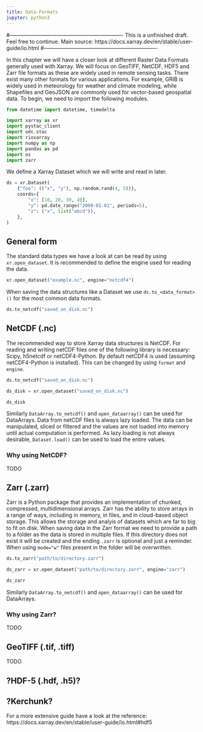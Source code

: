 ```yaml
---
title: Data-Formats
jupyter: python3
---
```



#----------------------------------------------------------------
This is a unfinished draft. Feel free to continue.
Main source: https://docs.xarray.dev/en/stable/user-guide/io.html
#----------------------------------------------------------------


In this chapter we will have a closer look at different Raster Data Formats generally used with Xarray. We will focus on GeoTIFF, NetCDF, HDF5 and Zarr file formats as these are widely used in remote sensing tasks.
There exist many other formats for various applications. For example, GRIB is widely used in meteorology for weather and climate modeling, while Shapefiles and GeoJSON are commonly used for vector-based geospatial data. 
To begin, we need to import the following modules.

```python
from datetime import datetime, timedelta

import xarray as xr
import pystac_client
import odc.stac
import rioxarray
import numpy as np
import pandas as pd
import os
import zarr
```

We define a Xarray Dataset which we will write and read in later.

```python
ds = xr.Dataset(
    {"foo": (("x", "y"), np.random.rand(4, 5))},
    coords={
        "x": [10, 20, 30, 40],
        "y": pd.date_range("2000-01-01", periods=5),
        "z": ("x", list("abcd")),
    },
)
```

## General form
The standard data types we have a look at can be read by using ``` xr.open_dataset```. It is recommended to define the engine used for reading the data.

```python
xr.open_dataset("example.nc", engine="netcdf4")
```

When saving the data structures like a Dataset we use ```ds.to_<data_format>()``` for the most common data formats.

```python
ds.to_netcdf("saved_on_disk.nc")
```

## NetCDF (.nc)
The recommended way to store Xarray data structures is NetCDF. For reading and writing netCDF files one of the following library is necessary: Scipy, h5netcdf or netCDF4-Python. By default netCDF4 is used (assuming netCDF4-Python is installed). This can be changed by using ```format``` and ```engine```.

```python
ds.to_netcdf("saved_on_disk.nc")
```

```python
ds_disk = xr.open_dataset("saved_on_disk.nc")

ds_disk
```

Similarly ```DataArray.to_netcdf()``` and ```open_dataarray()``` can be used for DataArrays. Data from netCDF files is always lazy loaded. The data can be manipulated, sliced or filtered and the values are not loaded into memory until actual computation is performed. As lazy loading is not always desirable, ```Dataset.load()``` can be used to load the entire values.

### Why using NetCDF?
TODO


## Zarr (.zarr)
Zarr is a Python package that provides an implementation of chunked, compressed, multidimensional arrays. Zarr has the ability to store arrays in a range of ways, including in memory, in files, and in cloud-based object storage. This allows the storage and analyis of datasets which are far to big to fit on disk.
When saving data in the Zarr format we need to provide a path to a folder as the data is stored in multiple files. If this directory does not exist it will be created and the ending ```.zarr``` is optional and just a reminder. When using ```mode="w"``` files present in the folder will be overwritten.

```python
ds.to_zarr("path/to/directory.zarr")
```

```python
ds_zarr = xr.open_dataset("path/to/directory.zarr", engine="zarr")

ds_zarr
```

Similarly ```DataArray.to_netcdf()``` and ```open_dataarray()``` can be used for DataArrays.

### Why using Zarr?
TODO


## GeoTIFF (.tif, .tiff)
TODO

## ?HDF-5 (.hdf, .h5)?

## ?Kerchunk?


For a more extensive guide have a look at the reference:
https://docs.xarray.dev/en/stable/user-guide/io.html#hdf5
